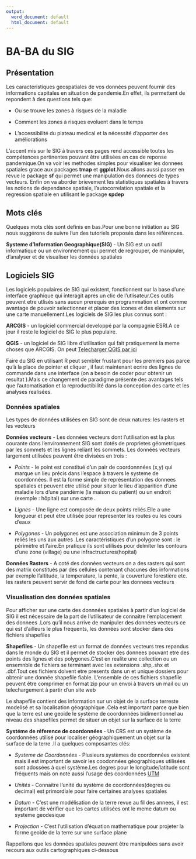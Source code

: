 ---
output:
  word_document: default
  html_document: default
---
# BA-BA du SIG { }  

<!-- ======================================================= -->

## Présentation {  }

Les caracteristiques geospatiales de vos données peuvent fournir  des informations capitales en situation de pandemie.En effet, ils permettent de repondent à des questions tels que:

* Ou se trouve les zones à risques de la maladie

* Comment les zones à risques evoluent dans le temps

* L’accessibilité du plateau medical et la nécessité d’apporter des améliorations

L’accent mis sur le SIG à travers ces pages rend accessible toutes les compétences  pertinentes pouvant être utilisées en  cas de reponse pandemique.On va voir les methodes simples pour visualiser les donnees spatiales grace aux packages **tmap** et **ggplot**.Nous allons aussi passer en revue le package  **sf**  qui permet une manipulation des donnees de types vecteurs. Enfin on va aborder brievement les statistiques spatiales à travers les notions  de dependance spatiale, l’autocorrelation spatiale et la regression spatiale en utilisant le package **spdep**

## Mots clés {}

Quelques mots clés sont definis en bas.Pour une bonne initiation au SIG nous suggérons de suivre l’un des tutoriels proposés dans les références.

**Systeme d'Information Geographique(SIG)** - Un SIG est un outil informatique ou un  environnement  qui permet de regrouper, de manipuler, d'analyser et de visualiser les données spatiales

## Logiciels SIG {.unnumbered}

Les logiciels populaires de SIG  qui existent, fonctionnent sur la base d'une interface graphique  qui interagit apres un clic de l’utlisateur.Ces outils peuvent etre utlisés sans aucun prerequis en programmation et ont comme avantage de pouvoir selectionner et placer des icones et des elements sur une carte manuellement.Les logiciels de SIG les plus connus sont :

**ARCGIS** -  un logiciel commercial developpé par la compagnie ESRI.A ce jour il reste le logiciel de SIG le plus populaire.

**QGIS** -   un logiciel de SIG libre d’utilisation  qui fait pratiquement la meme choses que ARCGIS. On peut [Telecharger QGIS par ici](https://qgis.org/en/site/forusers/download.html) 

Faire du SIG en utilisant R peut  sembler frustant  pour  les premiers pas  parce qu'à la place de pointer et cliquer , il faut maintenant ecrire des lignes de commande dans une interface (on a besoin de coder pour obtenir un resultat ).Mais  ce changement de paradigme présente des avantages tels que  l'automatisation et  la reproductibilité dans la conception des carte et les analyses realisées. 

### Données spatiales {.unnumbered}

Les types de données utilisées en SIG sont de deux natures: les rasters et les vecteurs

**Données vecteurs** - Les données vecteurs dont l’utilisation est la plus courante dans l’environnement  SIG sont dotés de proprietes géometriques par  les sommets et les lignes reliant les sommets. Les données  vecteurs  largement utilisées peuvent être divisées en trois :

  * *Points* - le point  est constitué d’un pair de coordonnnées (x,y) qui marque un lieu précis dans l’espace à travers le systeme de coordonnées. Il est la forme simple de représentation des donnees spatiales  et peuvent etre utilisé pour situer le lieu d'apparition d'une maladie lors d'une pandémie (la maison du patient) ou un endroit (exemple :  hôpital) sur une carte .
  
  * *Lignes* - 	Une ligne est composée de deux points reliés.Elle a  une longueur et peut etre utilisée pour representer les routes ou les cours d’eaux
  
  * *Polygones* - Un polygones est  une association minimum de 3 points reliés les uns aux autres .Les caractéristiques d’un polygone sont : le périmètre et l'aire.En pratique ils sont utilisés pour delmiter les contours d'une zone (village) ou une infractructures(hopital)

**Données Rasters** - A coté des données vecteurs on a des rasters qui sont des matrix constitués par des cellules contenant chacunes des informations par exemple l'altitude, la temperature, la pente, la couverture forestière etc. les rasters peuvent servir de fond de carte pour les donnees vecteurs

### Visualisation des données spatiales {.unnumbered}

Pour afficher  sur une carte des donnnées spatiales à partir d'un logiciel de SIG il est  nécessaire de la part de l’utilisateur de connaitre l'emplacement des donnees .Lors qu’il nous arrive de manipuler des données vecteurs ce qui est d’ailleurs le plus frequents, les données sont stocker dans des fichiers shapefiles

**Shapefiles** - Un shapefile est un format de données vecteurs tres repandus dans le monde du SIG et il permet de stocker des donnees pouvant etre des points des lignes et des polygones.C'est en realite une collection ou un ensemnble de fichiers   se terminant avec les extensions .shp,.shx et .dbf.Tout ces fichiers doivent etre presents dans un et unique dossiers pour obtenir une donnée shapefile fiable.
L’ensemble de ces fichiers shapefile peuvent être comprimer en format zip pour un envoi à travers un mail ou un telechargement à partir d’un site web

Le shapefile contient des information sur un objet de la surface terreste modelisé et sa localisation géographique .Cela est important parce que bien que la terre est une geoide le système de coordonnées  bidimentionnel au niveau des shapefiles permet de situer un objet sur la surface de la terre

**Systéme de réference de coordonnées ** - Un CRS est un système de coordonnées utilisé pour localiser géographiquement un objet sur la surface de la terre .Il a quelques composantes clés:

  * *Systeme de Coordonnées* - Plusieurs systèmes de coordonnées existent mais il est important de savoir les coodonnées géographiques  utilisées sont adossées  à quel système.Les degres pour le longitude/latitude sont fréquents  mais on note aussi l'usage des coordonnées [UTM](https://www.maptools.com/tutorials/utm/quick_guide) 
  
  * *Unités* - Connaitre l'unité du système de coordonnées(degres ou decimal) est primordiale pour faire certaines analyses spatiales
  
  * *Datum* - C'est une modélisation de la terre revue au fil des annees, il est important de vérifier  que les cartes utilisées ont le meme datum ou systeme geodesique
  
  * *Projection* - C'est l'utilisation d'équation mathematique pour projeter la forme geoide de la terre sur une surface plane
  
Rappellons que  les données spatiales peuvent être manipulées  sans avoir recours aux  outils  cartographiques ci-dessous

